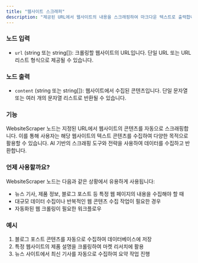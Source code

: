 ```yaml
---
title: "웹사이트 스크래퍼"
description: "제공된 URL에서 웹사이트의 내용을 스크래핑하여 마크다운 텍스트로 출력합니다."
---
```


### 노드 입력

- `url` (string 또는 string[]): 크롤링할 웹사이트의 URL입니다. 단일 URL 또는 URL 리스트 형식으로 제공될 수 있습니다.

### 노드 출력

- `content` (string 또는 string[]): 웹사이트에서 수집된 콘텐츠입니다. 단일 문자열 또는 여러 개의 문자열 리스트로 반환될 수 있습니다.

### 기능

WebsiteScraper 노드는 지정된 URL에서 웹사이트의 콘텐츠를 자동으로 스크래핑합니다. 이를 통해 사용자는 해당 웹사이트의 텍스트 콘텐츠를 수집하여 다양한 목적으로 활용할 수 있습니다. AI 기반의 스크래핑 도구와 전략을 사용하여 데이터를 수집하고 반환합니다.

### 언제 사용할까요?

WebsiteScraper 노드는 다음과 같은 상황에서 유용하게 사용됩니다:

- 뉴스 기사, 제품 정보, 블로그 포스트 등 특정 웹 페이지의 내용을 수집해야 할 때
- 대규모 데이터 수집이나 반복적인 웹 콘텐츠 수집 작업이 필요한 경우
- 자동화된 웹 크롤링이 필요한 워크플로우

### 예시

1. 블로그 포스트 콘텐츠를 자동으로 수집하여 데이터베이스에 저장
2. 특정 웹사이트의 제품 설명을 크롤링하여 마켓 리서치에 활용
3. 뉴스 사이트에서 최신 기사를 자동으로 수집하여 요약 작업 진행
